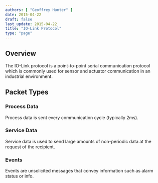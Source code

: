 ```yaml
---
authors: [ "Geoffrey Hunter" ]
date: 2015-04-22
draft: false
last_update: 2015-04-22
title: "IO-Link Protocol"
type: "page"
---
```


## Overview

The IO-Link protocol is a point-to-point serial communication protocol which is commonly used for sensor and actuator communication in an industrial environment.

## Packet Types

### Process Data

Process data is sent every communication cycle (typically 2ms).

### Service Data

Service data is used to send large amounts of non-periodic data at the request of the recipient. 

### Events

Events are unsolicited messages that convey information such as alarm status or info.
